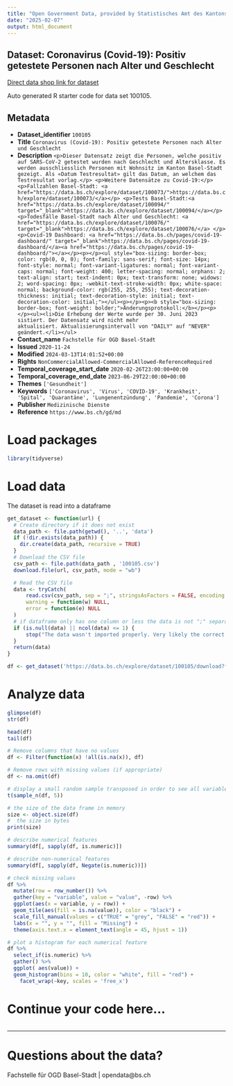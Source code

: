 ```yaml
---
title: "Open Government Data, provided by Statistisches Amt des Kantons Basel-Stadt - Fachstelle OGD"
date: "2025-02-07"
output: html_document
---
```


## Dataset: Coronavirus (Covid-19): Positiv getestete Personen nach Alter und Geschlecht

[Direct data shop link for dataset](https://data.bs.ch/explore/dataset/100105)

Auto generated R starter code for data set 100105.

## Metadata

- **Dataset_identifier** `100105`
- **Title** `Coronavirus (Covid-19): Positiv getestete Personen nach Alter und Geschlecht`
- **Description** `<p>Dieser Datensatz zeigt die Personen, welche positiv auf SARS-CoV-2 getestet wurden nach Geschlecht und Altersklasse. Es werden ausschliesslich Personen mit Wohnsitz im Kanton Basel-Stadt gezeigt. Als «Datum Testresultat» gilt das Datum, an welchem das Testresultat vorlag.</p>
<p>Weitere Datensätze zu
Covid-19:</p>
<p>Fallzahlen Basel-Stadt: <a href="https://data.bs.ch/explore/dataset/100073/">https://data.bs.ch/explore/dataset/100073/</a></p>
<p>Tests Basel-Stadt:<a href="https://data.bs.ch/explore/dataset/100094/" target="_blank">https://data.bs.ch/explore/dataset/100094/</a></p>
<p>Todesfälle Basel-Stadt nach Alter und Geschlecht: <a href="https://data.bs.ch/explore/dataset/100076/" target="_blank">https://data.bs.ch/explore/dataset/100076/</a>
</p>
<p>Covid-19 Dashboard: <a href="https://data.bs.ch/pages/covid-19-dashboard/" target="_blank">https://data.bs.ch/pages/covid-19-dashboard/</a><a href="https://data.bs.ch/pages/covid-19-dashboard/"></a></p><p></p><ul style="box-sizing: border-box; color: rgb(0, 0, 0); font-family: sans-serif; font-size: 14px; font-style: normal; font-variant-ligatures: normal; font-variant-caps: normal; font-weight: 400; letter-spacing: normal; orphans: 2; text-align: start; text-indent: 0px; text-transform: none; widows: 2; word-spacing: 0px; -webkit-text-stroke-width: 0px; white-space: normal; background-color: rgb(255, 255, 255); text-decoration-thickness: initial; text-decoration-style: initial; text-decoration-color: initial;"></ul><p></p><p><b style="box-sizing: border-box; font-weight: bolder;">Änderungsprotokoll:</b></p><p></p><ul><li>Die Erhebung der Werte wurde per 30. Juni 2023 sistiert. Der Datensatz wird nicht mehr aktualisiert. Aktualisierungsintervall von "DAILY" auf "NEVER" geändert.</li></ul>`
- **Contact_name** `Fachstelle für OGD Basel-Stadt`
- **Issued** `2020-11-24`
- **Modified** `2024-03-13T14:01:52+00:00`
- **Rights** `NonCommercialAllowed-CommercialAllowed-ReferenceRequired`
- **Temporal_coverage_start_date** `2020-02-26T23:00:00+00:00`
- **Temporal_coverage_end_date** `2023-06-29T22:00:00+00:00`
- **Themes** `['Gesundheit']`
- **Keywords** `['Coronavirus', 'Virus', 'COVID-19', 'Krankheit', 'Spital', 'Quarantäne', 'Lungenentzündung', 'Pandemie', 'Corona']`
- **Publisher** `Medizinische Dienste`
- **Reference** `https://www.bs.ch/gd/md`


# Load packages

```r

library(tidyverse)
```

# Load data

The dataset is read into a dataframe

```r
get_dataset <- function(url) {
  # Create directory if it does not exist
  data_path <- file.path(getwd(), '..', 'data')
  if (!dir.exists(data_path)) {
    dir.create(data_path, recursive = TRUE)
  }
  # Download the CSV file
  csv_path <- file.path(data_path , '100105.csv')
  download.file(url, csv_path, mode = "wb")

  # Read the CSV file
  data <- tryCatch(
      read.csv(csv_path, sep = ";", stringsAsFactors = FALSE, encoding = "UTF-8"),
      warning = function(w) NULL,
      error = function(e) NULL
  )
  # if dataframe only has one column or less the data is not ";" separated
  if (is.null(data) || ncol(data) <= 1) {
      stop("The data wasn't imported properly. Very likely the correct separator couldn't be found.\nPlease check the dataset manually and adjust the code.")
  }
  return(data)
}
```

```r

df <- get_dataset('https://data.bs.ch/explore/dataset/100105/download?format=csv&timezone=Europe%2FZurich')

```

# Analyze data

```r

glimpse(df)
str(df)

head(df)
tail(df)

```

```r
# Remove columns that have no values
df <- Filter(function(x) !all(is.na(x)), df)

# Remove rows with missing values (if appropriate)
df <- na.omit(df)
```

```r
# display a small random sample transposed in order to see all variables
t(sample_n(df, 5))
```

```r
# the size of the data frame in memory
size <- object.size(df)
#  the size in bytes
print(size)
```

```r
# describe numerical features
summary(df[, sapply(df, is.numeric)])
```

```r
# describe non-numerical features
summary(df[, sapply(df, Negate(is.numeric))])
```

```r
# check missing values
df %>%
  mutate(row = row_number()) %>%
  gather(key = "variable", value = "value", -row) %>%
  ggplot(aes(x = variable, y = row)) +
  geom_tile(aes(fill = is.na(value)), color = "black") +
  scale_fill_manual(values = c("TRUE" = "grey", "FALSE" = "red")) +
  labs(x = "", y = "", fill = "Missing") +
  theme(axis.text.x = element_text(angle = 45, hjust = 1))
```

```r
# plot a histogram for each numerical feature
df %>%
  select_if(is.numeric) %>%
  gather() %>%
  ggplot( aes(value)) +
  geom_histogram(bins = 10, color = "white", fill = "red") +
    facet_wrap(~key, scales = 'free_x')
```

# Continue your code here...

```r

```
------------------------------------------------------------------------

# Questions about the data?

Fachstelle für OGD Basel-Stadt | opendata@bs.ch
